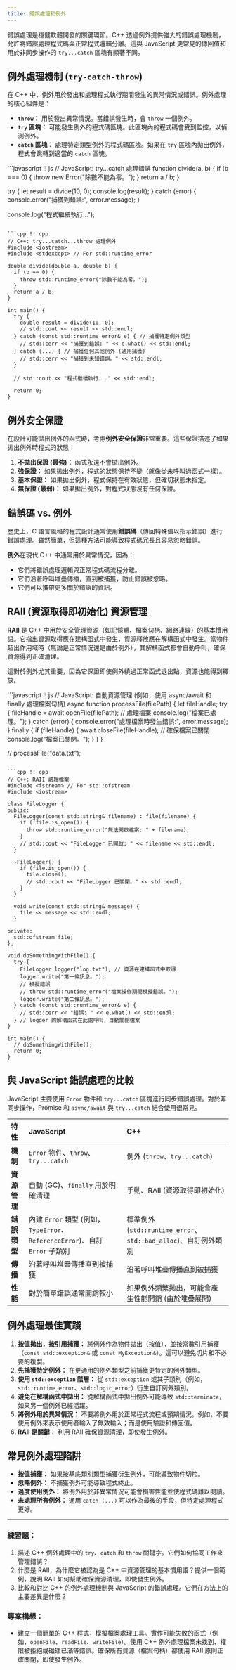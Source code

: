 ```yaml
---
title: 錯誤處理和例外
---
```


錯誤處理是穩健軟體開發的關鍵環節。C++ 透過例外提供強大的錯誤處理機制，允許將錯誤處理程式碼與正常程式邏輯分離。這與 JavaScript 更常見的傳回值和用於非同步操作的 `try...catch` 區塊有顯著不同。

## 例外處理機制 (`try-catch-throw`)

在 C++ 中，例外用於發出和處理程式執行期間發生的異常情況或錯誤。例外處理的核心組件是：

*   **`throw`：** 用於發出異常情況。當錯誤發生時，會 `throw` 一個例外。
*   **`try` 區塊：** 可能發生例外的程式碼區塊。此區塊內的程式碼會受到監控，以偵測例外。
*   **`catch` 區塊：** 處理特定類型例外的程式碼區塊。如果在 `try` 區塊內拋出例外，程式會跳轉到適當的 `catch` 區塊。

<UniversalEditor title="例外處理比較" compare={true}>
```javascript !! js
// JavaScript: try...catch 處理錯誤
function divide(a, b) {
  if (b === 0) {
    throw new Error("除數不能為零。");
  }
  return a / b;
}

try {
  let result = divide(10, 0);
  console.log(result);
} catch (error) {
  console.error("捕獲到錯誤:", error.message);
}

console.log("程式繼續執行...");
```

```cpp !! cpp
// C++: try...catch...throw 處理例外
#include <iostream>
#include <stdexcept> // For std::runtime_error

double divide(double a, double b) {
  if (b == 0) {
    throw std::runtime_error("除數不能為零。");
  }
  return a / b;
}

int main() {
  try {
    double result = divide(10, 0);
    // std::cout << result << std::endl;
  } catch (const std::runtime_error& e) { // 捕獲特定例外類型
    // std::cerr << "捕獲到錯誤: " << e.what() << std::endl;
  } catch (...) { // 捕獲任何其他例外 (通用捕獲)
    // std::cerr << "捕獲到未知錯誤。" << std::endl;
  }

  // std::cout << "程式繼續執行..." << std::endl;

  return 0;
}
```
</UniversalEditor>

## 例外安全保證

在設計可能拋出例外的函式時，考慮**例外安全保證**非常重要。這些保證描述了如果拋出例外時程式的狀態：

1.  **不拋出保證 (最強)：** 函式永遠不會拋出例外。
2.  **強保證：** 如果拋出例外，程式的狀態保持不變（就像從未呼叫過函式一樣）。
3.  **基本保證：** 如果拋出例外，程式保持在有效狀態，但確切狀態未指定。
4.  **無保證 (最弱)：** 如果拋出例外，對程式狀態沒有任何保證。

## 錯誤碼 vs. 例外

歷史上，C 語言風格的程式設計通常使用**錯誤碼**（傳回特殊值以指示錯誤）進行錯誤處理。雖然簡單，但這種方法可能導致程式碼冗長且容易忽略錯誤。

**例外**在現代 C++ 中通常用於異常情況，因為：
*   它們將錯誤處理邏輯與正常程式碼流程分離。
*   它們沿著呼叫堆疊傳播，直到被捕獲，防止錯誤被忽略。
*   它們可以攜帶更多關於錯誤的資訊。

## RAII (資源取得即初始化) 資源管理

**RAII** 是 C++ 中用於安全管理資源（如記憶體、檔案句柄、網路連線）的基本慣用語。它指出資源取得應在建構函式中發生，資源釋放應在解構函式中發生。當物件超出作用域時（無論是正常情況還是由於例外），其解構函式都會自動呼叫，確保資源得到正確清理。

這對於例外尤其重要，因為它保證即使例外繞過正常函式退出點，資源也能得到釋放。

<UniversalEditor title="RAII 範例" compare={true}>
```javascript !! js
// JavaScript: 自動資源管理 (例如，使用 async/await 和 finally 處理檔案句柄)
async function processFile(filePath) {
  let fileHandle;
  try {
    fileHandle = await openFile(filePath);
    // 處理檔案
    console.log("檔案已處理。");
  } catch (error) {
    console.error("處理檔案時發生錯誤:", error.message);
  } finally {
    if (fileHandle) {
      await closeFile(fileHandle); // 確保檔案已關閉
      console.log("檔案已關閉。");
    }
  }
}

// processFile("data.txt");
```

```cpp !! cpp
// C++: RAII 處理檔案
#include <fstream> // For std::ofstream
#include <iostream>

class FileLogger {
public:
  FileLogger(const std::string& filename) : file(filename) {
    if (!file.is_open()) {
      throw std::runtime_error("無法開啟檔案: " + filename);
    }
    // std::cout << "FileLogger 已開啟: " << filename << std::endl;
  }

  ~FileLogger() {
    if (file.is_open()) {
      file.close();
      // std::cout << "FileLogger 已關閉。" << std::endl;
    }
  }

  void write(const std::string& message) {
    file << message << std::endl;
  }

private:
  std::ofstream file;
};

void doSomethingWithFile() {
  try {
    FileLogger logger("log.txt"); // 資源在建構函式中取得
    logger.write("第一條訊息。");
    // 模擬錯誤
    // throw std::runtime_error("檔案操作期間模擬錯誤。");
    logger.write("第二條訊息。");
  } catch (const std::runtime_error& e) {
    // std::cerr << "錯誤: " << e.what() << std::endl;
  } // logger 的解構函式在此處呼叫，自動關閉檔案
}

int main() {
  // doSomethingWithFile();
  return 0;
}
```
</UniversalEditor>

## 與 JavaScript 錯誤處理的比較

JavaScript 主要使用 `Error` 物件和 `try...catch` 區塊進行同步錯誤處理。對於非同步操作，Promise 和 `async/await` 與 `try...catch` 結合使用很常見。

| 特性           | JavaScript                               | C++                                      |
| :---------------- | :--------------------------------------- | :--------------------------------------- |
| **機制**     | `Error` 物件、`throw`、`try...catch`  | 例外 (`throw`、`try...catch`)      |
| **資源管理**| 自動 (GC)、`finally` 用於明確清理 | 手動、RAII (資源取得即初始化) |
| **錯誤類型**   | 內建 `Error` 類型 (例如，`TypeError`、`ReferenceError`)、自訂 `Error` 子類別 | 標準例外 (`std::runtime_error`、`std::bad_alloc`)、自訂例外類別 |
| **傳播**   | 沿著呼叫堆疊傳播直到被捕獲           | 沿著呼叫堆疊傳播直到被捕獲           |
| **性能**   | 對於簡單錯誤通常開銷較小 | 如果例外頻繁拋出，可能會產生性能開銷 (由於堆疊展開) |


## 例外處理最佳實踐

1.  **按值拋出，按引用捕獲：** 將例外作為物件拋出（按值），並按常數引用捕獲（`const std::exception&` 或 `const MyException&`）。這可以避免切片和不必要的複製。
2.  **先捕獲特定例外：** 在更通用的例外類型之前捕獲更特定的例外類型。
3.  **使用 `std::exception` 階層：** 從 `std::exception` 或其子類別（例如，`std::runtime_error`、`std::logic_error`）衍生自訂例外類別。
4.  **避免在解構函式中拋出：** 從解構函式中拋出例外可能導致 `std::terminate`，如果另一個例外已經活躍。
5.  **將例外用於異常情況：** 不要將例外用於正常程式流程或預期情況。例如，不要使用例外來表示使用者輸入了無效輸入；而是使用驗證和傳回值。
6.  **RAII 是關鍵：** 利用 RAII 確保資源清理，即使發生例外。

## 常見例外處理陷阱

*   **按值捕獲：** 如果按基底類別類型捕獲衍生例外，可能導致物件切片。
*   **忽略例外：** 不捕獲例外可能導致程式終止。
*   **過度使用例外：** 將例外用於非異常情況可能會損害性能並使程式碼難以閱讀。
*   **未處理所有例外：** 通用 `catch (...)` 可以作為最後的手段，但特定處理程式更好。

---

### 練習題：
1.  描述 C++ 例外處理中的 `try`、`catch` 和 `throw` 關鍵字。它們如何協同工作來管理錯誤？
2.  什麼是 RAII，為什麼它被認為是 C++ 中資源管理的基本慣用語？提供一個範例，說明 RAII 如何幫助確保資源清理，即使發生例外。
3.  比較和對比 C++ 的例外處理機制與 JavaScript 的錯誤處理。它們在方法上的主要差異是什麼？

### 專案構想：
*   建立一個簡單的 C++ 程式，模擬檔案處理工具。實作可能失敗的函式（例如，`openFile`、`readFile`、`writeFile`）。使用 C++ 例外處理檔案未找到、權限被拒絕或磁碟已滿等錯誤。確保所有資源（檔案句柄）都使用 RAII 原則正確關閉，即使發生例外。
